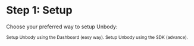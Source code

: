 # Step 1: Setup


Choose your preferred way to setup Unbody:

<Cards>
    <Cards.Card title={"Setup with Dashboard"}
                href={"/get-started/step-1-setup/setup-with-dashboard"}
                arrow={true}>
        <small className={"ml-4 opacity-75"}>
            Setup Unbody using the Dashboard (easy way).
        </small>
    </Cards.Card>
    <Cards.Card title={"Setup with SDK"}
                href={"/get-started/step-1-setup/setup-with-sdk"}
                arrow={true}>
        <small className={"ml-4 opacity-75"}>
            Setup Unbody using the SDK (advance).
        </small>
    </Cards.Card>
</Cards>
